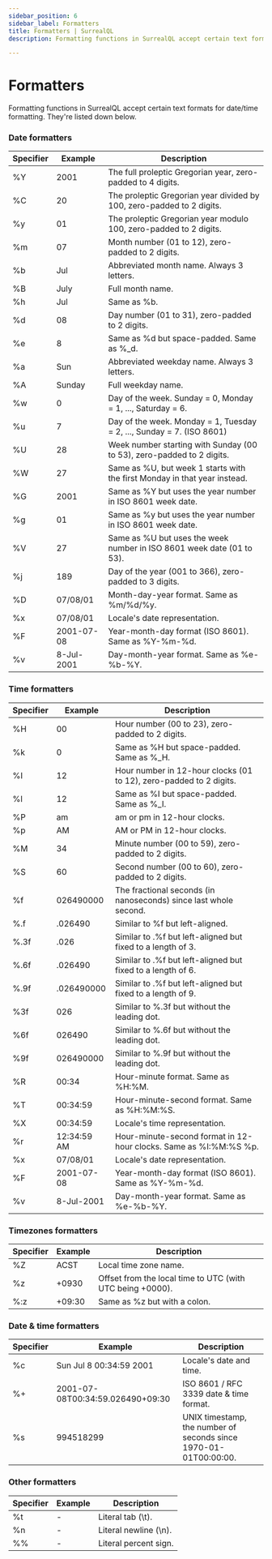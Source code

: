 ```yaml
---
sidebar_position: 6
sidebar_label: Formatters
title: Formatters | SurrealQL
description: Formatting functions in SurrealQL accept certain text formats for date/time formatting.

---
```


# Formatters

Formatting functions in SurrealQL accept certain text formats for date/time formatting. They're listed down below.

### Date formatters

<table>
<thead>
  <tr>
    <th scope="col">Specifier</th>
    <th scope="col">Example</th>
    <th scope="col">Description</th>
  </tr>
</thead>
<tbody>
  <tr>
    <td scope="row" data-label="Specifier">%Y</td>
    <td scope="row" data-label="Example">2001</td>
    <td scope="row" data-label="Description">The full proleptic Gregorian year, zero-padded to 4 digits.</td>
  </tr>
  <tr>
    <td scope="row" data-label="Specifier">%C</td>
    <td scope="row" data-label="Example">20</td>
    <td scope="row" data-label="Description">The proleptic Gregorian year divided by 100, zero-padded to 2 digits.</td>
  </tr>
  <tr>
    <td scope="row" data-label="Specifier">%y</td>
    <td scope="row" data-label="Example">01</td>
    <td scope="row" data-label="Description">The proleptic Gregorian year modulo 100, zero-padded to 2 digits.</td>
  </tr>
  <tr>
    <td scope="row" data-label="Specifier">%m</td>
    <td scope="row" data-label="Example">07</td>
    <td scope="row" data-label="Description">Month number (01 to 12), zero-padded to 2 digits.</td>
  </tr>
  <tr>
    <td scope="row" data-label="Specifier">%b</td>
    <td scope="row" data-label="Example">Jul</td>
    <td scope="row" data-label="Description">Abbreviated month name. Always 3 letters.</td>
  </tr>
  <tr>
    <td scope="row" data-label="Specifier">%B</td>
    <td scope="row" data-label="Example">July</td>
    <td scope="row" data-label="Description">Full month name.</td>
  </tr>
  <tr>
    <td scope="row" data-label="Specifier">%h</td>
    <td scope="row" data-label="Example">Jul</td>
    <td scope="row" data-label="Description">Same as %b.</td>
  </tr>
  <tr>
    <td scope="row" data-label="Specifier">%d</td>
    <td scope="row" data-label="Example">08</td>
    <td scope="row" data-label="Description">Day number (01 to 31), zero-padded to 2 digits.</td>
  </tr>
  <tr>
    <td scope="row" data-label="Specifier">%e</td>
    <td scope="row" data-label="Example">8</td>
    <td scope="row" data-label="Description">Same as %d but space-padded. Same as %_d.</td>
  </tr>
  <tr>
    <td scope="row" data-label="Specifier">%a</td>
    <td scope="row" data-label="Example">Sun</td>
    <td scope="row" data-label="Description">Abbreviated weekday name. Always 3 letters.</td>
  </tr>
  <tr>
    <td scope="row" data-label="Specifier">%A</td>
    <td scope="row" data-label="Example">Sunday</td>
    <td scope="row" data-label="Description">Full weekday name.</td>
  </tr>
  <tr>
    <td scope="row" data-label="Specifier">%w</td>
    <td scope="row" data-label="Example">0</td>
    <td scope="row" data-label="Description">Day of the week. Sunday = 0, Monday = 1, ..., Saturday = 6.</td>
  </tr>
  <tr>
    <td scope="row" data-label="Specifier">%u</td>
    <td scope="row" data-label="Example">7</td>
    <td scope="row" data-label="Description">Day of the week. Monday = 1, Tuesday = 2, ..., Sunday = 7. (ISO 8601)</td>
  </tr>
  <tr>
    <td scope="row" data-label="Specifier">%U</td>
    <td scope="row" data-label="Example">28</td>
    <td scope="row" data-label="Description">Week number starting with Sunday (00 to 53), zero-padded to 2 digits.</td>
  </tr>
  <tr>
    <td scope="row" data-label="Specifier">%W</td>
    <td scope="row" data-label="Example">27</td>
    <td scope="row" data-label="Description">Same as %U, but week 1 starts with the first Monday in that year instead.</td>
  </tr>
  <tr>
    <td scope="row" data-label="Specifier">%G</td>
    <td scope="row" data-label="Example">2001</td>
    <td scope="row" data-label="Description">Same as %Y but uses the year number in ISO 8601 week date.</td>
  </tr>
  <tr>
    <td scope="row" data-label="Specifier">%g</td>
    <td scope="row" data-label="Example">01</td>
    <td scope="row" data-label="Description">Same as %y but uses the year number in ISO 8601 week date.</td>
  </tr>
  <tr>
    <td scope="row" data-label="Specifier">%V</td>
    <td scope="row" data-label="Example">27</td>
    <td scope="row" data-label="Description">Same as %U but uses the week number in ISO 8601 week date (01 to 53).</td>
  </tr>
  <tr>
    <td scope="row" data-label="Specifier">%j</td>
    <td scope="row" data-label="Example">189</td>
    <td scope="row" data-label="Description">Day of the year (001 to 366), zero-padded to 3 digits.</td>
  </tr>
  <tr>
    <td scope="row" data-label="Specifier">%D</td>
    <td scope="row" data-label="Example">07/08/01</td>
    <td scope="row" data-label="Description">Month-day-year format. Same as %m/%d/%y.</td>
  </tr>
  <tr>
    <td scope="row" data-label="Specifier">%x</td>
    <td scope="row" data-label="Example">07/08/01</td>
    <td scope="row" data-label="Description">Locale's date representation.</td>
  </tr>
  <tr>
    <td scope="row" data-label="Specifier">%F</td>
    <td scope="row" data-label="Example">2001-07-08</td>
    <td scope="row" data-label="Description">Year-month-day format (ISO 8601). Same as %Y-%m-%d.</td>
  </tr>
  <tr>
    <td scope="row" data-label="Specifier">%v</td>
    <td scope="row" data-label="Example">8-Jul-2001</td>
    <td scope="row" data-label="Description">Day-month-year format. Same as %e-%b-%Y.</td>
  </tr>
</tbody>
</table>

### Time formatters

<table>
<thead>
  <tr>
    <th scope="col">Specifier</th>
    <th scope="col">Example</th>
    <th scope="col">Description</th>
  </tr>
</thead>
<tbody>
  <tr>
    <td scope="row" data-label="Specifier">%H</td>
    <td scope="row" data-label="Example">00</td>
    <td scope="row" data-label="Description">Hour number (00 to 23), zero-padded to 2 digits.</td>
  </tr>
  <tr>
    <td scope="row" data-label="Specifier">%k</td>
    <td scope="row" data-label="Example">0</td>
    <td scope="row" data-label="Description">Same as %H but space-padded. Same as %_H.</td>
  </tr>
  <tr>
    <td scope="row" data-label="Specifier">%I</td>
    <td scope="row" data-label="Example">12</td>
    <td scope="row" data-label="Description">Hour number in 12-hour clocks (01 to 12), zero-padded to 2 digits.</td>
  </tr>
  <tr>
    <td scope="row" data-label="Specifier">%l</td>
    <td scope="row" data-label="Example">12</td>
    <td scope="row" data-label="Description">Same as %I but space-padded. Same as %_I.</td>
  </tr>
  <tr>
    <td scope="row" data-label="Specifier">%P</td>
    <td scope="row" data-label="Example">am</td>
    <td scope="row" data-label="Description">am or pm in 12-hour clocks.</td>
  </tr>
  <tr>
    <td scope="row" data-label="Specifier">%p</td>
    <td scope="row" data-label="Example">AM</td>
    <td scope="row" data-label="Description">AM or PM in 12-hour clocks.</td>
  </tr>
  <tr>
    <td scope="row" data-label="Specifier">%M</td>
    <td scope="row" data-label="Example">34</td>
    <td scope="row" data-label="Description">Minute number (00 to 59), zero-padded to 2 digits.</td>
  </tr>
  <tr>
    <td scope="row" data-label="Specifier">%S</td>
    <td scope="row" data-label="Example">60</td>
    <td scope="row" data-label="Description">Second number (00 to 60), zero-padded to 2 digits.</td>
  </tr>
  <tr>
    <td scope="row" data-label="Specifier">%f</td>
    <td scope="row" data-label="Example">026490000</td>
    <td scope="row" data-label="Description">The fractional seconds (in nanoseconds) since last whole second.</td>
  </tr>
  <tr>
    <td scope="row" data-label="Specifier">%.f</td>
    <td scope="row" data-label="Example">.026490</td>
    <td scope="row" data-label="Description">Similar to %f but left-aligned.</td>
  </tr>
  <tr>
    <td scope="row" data-label="Specifier">%.3f</td>
    <td scope="row" data-label="Example">.026</td>
    <td scope="row" data-label="Description">Similar to .%f but left-aligned but fixed to a length of 3.</td>
  </tr>
  <tr>
    <td scope="row" data-label="Specifier">%.6f</td>
    <td scope="row" data-label="Example">.026490</td>
    <td scope="row" data-label="Description">Similar to .%f but left-aligned but fixed to a length of 6.</td>
  </tr>
  <tr>
    <td scope="row" data-label="Specifier">%.9f</td>
    <td scope="row" data-label="Example">.026490000</td>
    <td scope="row" data-label="Description">Similar to .%f but left-aligned but fixed to a length of 9.</td>
  </tr>
  <tr>
    <td scope="row" data-label="Specifier">%3f</td>
    <td scope="row" data-label="Example">026</td>
    <td scope="row" data-label="Description">Similar to %.3f but without the leading dot.</td>
  </tr>
  <tr>
    <td scope="row" data-label="Specifier">%6f</td>
    <td scope="row" data-label="Example">026490</td>
    <td scope="row" data-label="Description">Similar to %.6f but without the leading dot.</td>
  </tr>
  <tr>
    <td scope="row" data-label="Specifier">%9f</td>
    <td scope="row" data-label="Example">026490000</td>
    <td scope="row" data-label="Description">Similar to %.9f but without the leading dot.</td>
  </tr>
  <tr>
    <td scope="row" data-label="Specifier">%R</td>
    <td scope="row" data-label="Example">00:34</td>
    <td scope="row" data-label="Description">Hour-minute format. Same as %H:%M.</td>
  </tr>
  <tr>
    <td scope="row" data-label="Specifier">%T</td>
    <td scope="row" data-label="Example">00:34:59</td>
    <td scope="row" data-label="Description">Hour-minute-second format. Same as %H:%M:%S.</td>
  </tr>
  <tr>
    <td scope="row" data-label="Specifier">%X</td>
    <td scope="row" data-label="Example">00:34:59</td>
    <td scope="row" data-label="Description">Locale's time representation.</td>
  </tr>
  <tr>
    <td scope="row" data-label="Specifier">%r</td>
    <td scope="row" data-label="Example">12:34:59 AM</td>
    <td scope="row" data-label="Description">Hour-minute-second format in 12-hour clocks. Same as %I:%M:%S %p.</td>
  </tr>
  <tr>
    <td scope="row" data-label="Specifier">%x</td>
    <td scope="row" data-label="Example">07/08/01</td>
    <td scope="row" data-label="Description">Locale's date representation.</td>
  </tr>
  <tr>
    <td scope="row" data-label="Specifier">%F</td>
    <td scope="row" data-label="Example">2001-07-08</td>
    <td scope="row" data-label="Description">Year-month-day format (ISO 8601). Same as %Y-%m-%d.</td>
  </tr>
  <tr>
    <td scope="row" data-label="Specifier">%v</td>
    <td scope="row" data-label="Example">8-Jul-2001</td>
    <td scope="row" data-label="Description">Day-month-year format. Same as %e-%b-%Y.</td>
  </tr>
</tbody>
</table>

### Timezones formatters

<table>
  <thead>
    <tr>
      <th scope="col">Specifier</th>
      <th scope="col">Example</th>
      <th scope="col">Description</th>
    </tr>
  </thead>
  <tbody>
    <tr>
      <td scope="row" data-label="Specifier">%Z</td>
      <td scope="row" data-label="Example">ACST</td>
      <td scope="row" data-label="Description">Local time zone name.</td>
    </tr>
    <tr>
      <td scope="row" data-label="Specifier">%z</td>
      <td scope="row" data-label="Example">+0930</td>
      <td scope="row" data-label="Description">Offset from the local time to UTC (with UTC being +0000).</td>
    </tr>
    <tr>
      <td scope="row" data-label="Specifier">%:z</td>
      <td scope="row" data-label="Example">+09:30</td>
      <td scope="row" data-label="Description">Same as %z but with a colon.</td>
    </tr>
  </tbody>
</table>

### Date & time formatters

<table>
<thead>
  <tr>
    <th scope="col">Specifier</th>
    <th scope="col">Example</th>
    <th scope="col">Description</th>
  </tr>
</thead>
<tbody>
  <tr>
    <td scope="row" data-label="Specifier">%c</td>
    <td scope="row" data-label="Example">Sun Jul 8 00:34:59 2001</td>
    <td scope="row" data-label="Description">Locale's date and time.</td>
  </tr>
  <tr>
    <td scope="row" data-label="Specifier">%+</td>
    <td scope="row" data-label="Example">2001-07-08T00:34:59.026490+09:30</td>
    <td scope="row" data-label="Description">ISO 8601 / RFC 3339 date &amp; time format.</td>
  </tr>
  <tr>
    <td scope="row" data-label="Specifier">%s</td>
    <td scope="row" data-label="Example">994518299</td>
    <td scope="row" data-label="Description">UNIX timestamp, the number of seconds since 1970-01-01T00:00:00.</td>
  </tr>
</tbody>
</table>

### Other formatters

<table>
<thead>
  <tr>
    <th scope="col">Specifier</th>
    <th scope="col">Example</th>
    <th scope="col">Description</th>
  </tr>
</thead>
<tbody>
  <tr>
    <td scope="row" data-label="Specifier">%t</td>
    <td scope="row" data-label="Example">-</td>
    <td scope="row" data-label="Description">Literal tab (\t).</td>
  </tr>
  <tr>
    <td scope="row" data-label="Specifier">%n</td>
    <td scope="row" data-label="Example">-</td>
    <td scope="row" data-label="Description">Literal newline (\n).</td>
  </tr>
  <tr>
    <td scope="row" data-label="Specifier">%%</td>
    <td scope="row" data-label="Example">-</td>
    <td scope="row" data-label="Description">Literal percent sign.</td>
  </tr>
</tbody>
</table>

